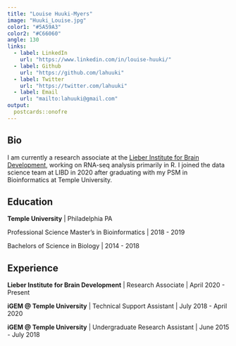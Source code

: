 ```yaml
---
title: "Louise Huuki-Myers"
image: "Huuki_Louise.jpg"
color1: "#5A59A3"
color2: "#C66060"
angle: 130
links:
  - label: LinkedIn
    url: "https://www.linkedin.com/in/louise-huuki/"
  - label: Github
    url: "https://github.com/lahuuki"
  - label: Twitter
    url: "https://twitter.com/lahuuki"
  - label: Email
    url: "mailto:lahuuki@gmail.com"
output:
  postcards::onofre
---
```



## Bio

I am currently a research associate at the [Lieber Institute for Brain Development](https://www.libd.org/),
working on RNA-seq analysis primarily in R. I joined the data science team at LIBD
in 2020 after graduating with my PSM in Bioinformatics at Temple University.

## Education

**Temple University** | Philadelphia PA

Professional Science Master's in Bioinformatics | 2018 - 2019

Bachelors of Science in Biology | 2014 - 2018

## Experience

**Lieber Institute for Brain Development** | Research Associate | April 2020 - Present

**iGEM @ Temple University** | Technical Support Assistant | July 2018 - April 2020

**iGEM @ Temple University** | Undergraduate Research Assistant | June 2015 - July 2018
